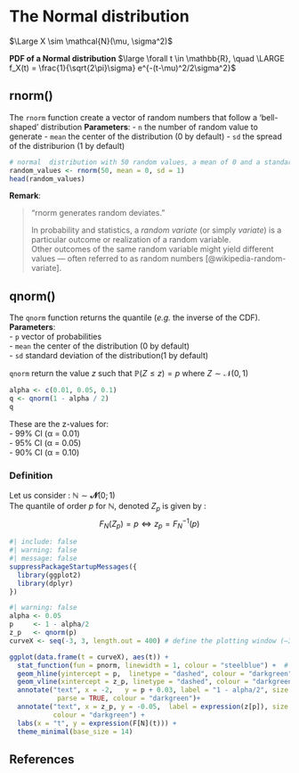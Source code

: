 # The Normal distribution 

$\Large X \sim \mathcal{N}(\mu, \sigma^2)$

[**PDF of a Normal distribution**]{.lead}
$\large \forall t \in \mathbb{R}, \quad
\LARGE f_X(t) = \frac{1}{\sqrt{2\pi}\sigma} e^{-(t-\mu)^2/2\sigma^2}$


## rnorm() {#sec-rnorm-function}
The `rnorm` function create a vector of random numbers that follow a 'bell-shaped' distribution 
**Parameters**:
- `n` the number of random value to generate
- `mean` the center of the distribution (0 by default)
- `sd` the spread of the distriburion (1 by default) 

```r
# normal  distribution with 50 random values, a mean of 0 and a standard deviation of 1 
random_values <- rnorm(50, mean = 0, sd = 1)
head(random_values)
```

**Remark**:

> “rnorm generates random deviates.”
>
> In probability and statistics, a *random variate* (or simply *variate*) is a particular outcome or realization of a random variable.  
> Other outcomes of the same random variable might yield different values — often referred to as random numbers [@wikipedia-random-variate].

## qnorm() {#sec-qnorm-function}

The `qnorm` function returns the quantile (*e.g.* the inverse of the CDF).  
**Parameters**:  
- `p` vector of probabilities  
- `mean` the center of the distribution (0 by default)  
- `sd` standard deviation of the distribution(1 by default) 

`qnorm` return the value $z$ such that $\mathbb{P}(Z \le z) = p$ where $Z \sim \mathcal{N}(0,1)$  

```r
alpha <- c(0.01, 0.05, 0.1)
q <- qnorm(1 - alpha / 2) 
q
```

These are the z-values for:  
- 99% CI (α = 0.01)  
- 95% CI (α = 0.05)  
- 90% CI (α = 0.10)  

### Definition 

Let us consider : $\mathbb{N} \sim \mathbfcal{N}(0;1)$  
The quantile of order $p$ for $\mathbb{N}$, denoted $Z_p$ is given by : 
$$
F_N(Z_p) = p \Leftrightarrow z_p = F_N^{-1}(p)
$$

```r
#| include: false
#| warning: false
#| message: false
suppressPackageStartupMessages({
  library(ggplot2)
  library(dplyr)
})
```



```r
#| warning: false
alpha <- 0.05
p     <- 1 - alpha/2    
z_p   <- qnorm(p)      
curveX <- seq(-3, 3, length.out = 400) # define the plotting window (–3 to 3)

ggplot(data.frame(t = curveX), aes(t)) +
  stat_function(fun = pnorm, linewidth = 1, colour = "steelblue") +  # CDF
  geom_hline(yintercept = p,  linetype = "dashed", colour = "darkgreen") +
  geom_vline(xintercept = z_p, linetype = "dashed", colour = "darkgreen") +
  annotate("text", x = -2,   y = p + 0.03, label = "1 - alpha/2", size = 6, 
            parse = TRUE, colour = "darkgreen")+
  annotate("text", x = z_p, y = -0.05,  label = expression(z[p]), size = 6,
           colour = "darkgreen") +
  labs(x = "t", y = expression(F[N](t))) +
  theme_minimal(base_size = 14)
```


## References
::: {#refs}
:::





